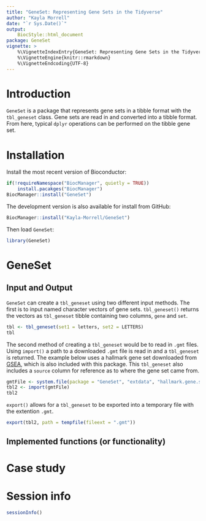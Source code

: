 ```yaml
---
title: "GeneSet: Representing Gene Sets in the Tidyverse"
author: "Kayla Morrell"
date: "`r Sys.Date()`"
output:
    BiocStyle::html_document
package: GeneSet
vignette: >
    %\VignetteIndexEntry{GeneSet: Representing Gene Sets in the Tidyverse}
    %\VignetteEngine{knitr::rmarkdown}
    %\VignetteEndcoding{UTF-8}
---
```


# Introduction
`GeneSet` is a package that represents gene sets in a tibble format with the `tbl_geneset` class. Gene sets are read in and converted into a tibble format. From here, typical `dplyr` operations can be performed on the tibble gene set.

# Installation
Install the most recent version of Bioconductor:

```r
if(!requireNamespace("BiocManager", quietly = TRUE))
    install.pacakges("BiocManager")
BiocManager::install("GeneSet")
```

The development version is also available for install from GitHub:

```r
BiocManager::install("Kayla-Morrell/GeneSet")
```

Then load `GeneSet`:

```r
library(GeneSet)
```
# GeneSet

## Input and Output

`GeneSet` can create a `tbl_geneset` using two different input methods. The first is to input named character vectors of gene sets. `tbl_geneset()` returns the vectors as `tbl_geneset` tibble containing two columns, `gene` and `set`.

```r
tbl <- tbl_geneset(set1 = letters, set2 = LETTERS)
tbl
```

The second method of creating a `tbl_geneset` would be to read in `.gmt` files. Using `import()` a path to a downloaded `.gmt` file is read in and a `tbl_geneset` is returned. The example below uses a hallmark gene set downloaded from [GSEA][], which is also included with this package. This `tbl_geneset` also includes a `source` column for reference as to where the gene set came from.

[GSEA]: http://software.broadinstitute.org/gsea/index.jsp

```r
gmtFile <- system.file(package = "GeneSet", "extdata", "hallmark.gene.symbol.gmt")
tbl2 <- import(gmtFile)
tbl2
```

<!-- example of export -->
`export()` allows for a `tbl_geneset` to be exported into a temporary file with the extention `.gmt`.

```r
export(tbl2, path = tempfile(fileext = ".gmt"))
```
<!-- Advanced use (construct gmt file) -->

## Implemented functions (or functionality)

<!-- build on example -->

# Case study

<!-- airway package, dataset called airway (DESeq2 package vignette) -->

<!-- mapping ensemble id to GO id or KEGG id, creating gene set for relevant pathways -->

<!-- subsetting airway dataset to contain only genes in relevant pathways -->

# Session info

```r
sessionInfo()
```